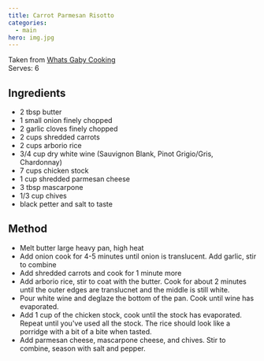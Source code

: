 ```yaml
---
title: Carrot Parmesan Risotto
categories:
  - main
hero: img.jpg
---
```


Taken from [Whats Gaby Cooking](https://whatsgabycooking.com/carrot-and-parmesan-risotto/)
\
Serves: 6

## Ingredients
- 2 tbsp butter
- 1 small onion finely chopped
- 2 garlic cloves finely chopped
- 2 cups shredded carrots
- 2 cups arborio rice
- 3/4 cup dry white wine (Sauvignon Blank, Pinot Grigio/Gris, Chardonnay)
- 7 cups chicken stock
- 1 cup shredded parmesan cheese
- 3 tbsp mascarpone
- 1/3 cup chives
- black petter and salt to taste

## Method
- Melt butter large heavy pan, high heat
- Add onion cook for 4-5 minutes until onion is translucent.  Add garlic, stir to combine
- Add shredded carrots and cook for 1 minute more
- Add arborio rice, stir to coat with the butter.  Cook for about 2 minutes until the outer edges are translucnet and the middle is still white.
- Pour white wine and deglaze the bottom of the pan.  Cook until wine has evaporated.
- Add 1 cup of the chicken stock, cook until the stock has evaporated.  Repeat until you've used all the stock.  The rice should look like a porridge with a bit of a bite when tasted.
- Add parmesan cheese, mascarpone cheese, and chives.  Stir to combine, season with salt and pepper.
